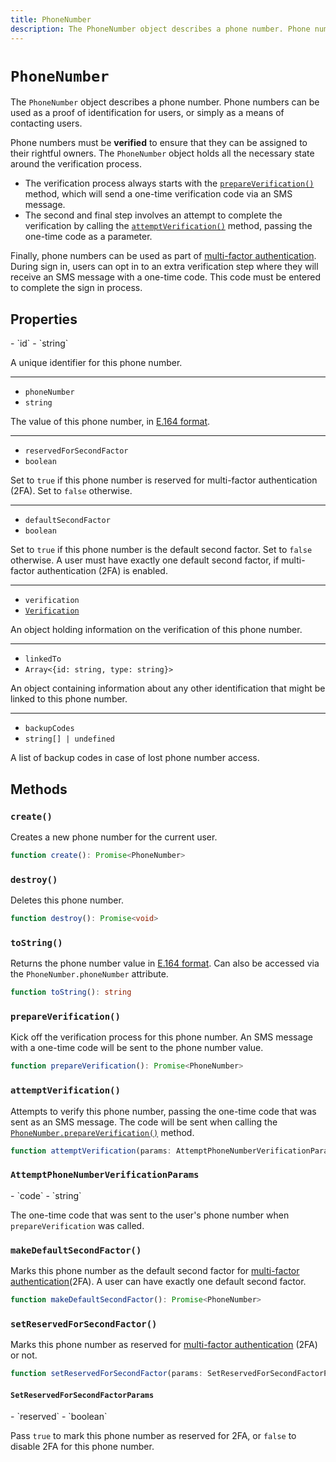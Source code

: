 ```yaml
---
title: PhoneNumber
description: The PhoneNumber object describes a phone number. Phone numbers can be used as a proof of identification for users, or simply as a means of contacting users.
---
```


# `PhoneNumber`

The `PhoneNumber` object describes a phone number. Phone numbers can be used as a proof of identification for users, or simply as a means of contacting users.

Phone numbers must be **verified** to ensure that they can be assigned to their rightful owners. The `PhoneNumber` object holds all the necessary state around the verification process.

- The verification process always starts with the [`prepareVerification()`](#prepare-verification) method, which will send a one-time verification code via an SMS message.
- The second and final step involves an attempt to complete the verification by calling the [`attemptVerification()`](#attempt-verification) method, passing the one-time code as a parameter.

Finally, phone numbers can be used as part of [multi-factor authentication](/docs/authentication/configuration/sign-up-sign-in-options#multi-factor-authentication). During sign in, users can opt in to an extra verification step where they will receive an SMS message with a one-time code. This code must be entered to complete the sign in process.

## Properties

<Properties>
  - `id`
  - `string`

  A unique identifier for this phone number.

  ---

  - `phoneNumber`
  - `string`

  The value of this phone number, in [E.164 format](https://en.wikipedia.org/wiki/E.164).

  ---

  - `reservedForSecondFactor`
  - `boolean`

  Set to `true` if this phone number is reserved for multi-factor authentication (2FA). Set to `false` otherwise.

  ---

  - `defaultSecondFactor`
  - `boolean`

  Set to `true` if this phone number is the default second factor. Set to `false` otherwise. A user must have exactly one default second factor, if multi-factor authentication (2FA) is enabled.

  ---

  - `verification`
  - [`Verification`](/docs/references/javascript/types/verification)

  An object holding information on the verification of this phone number.

  ---

  - `linkedTo`
  - `Array<{id: string, type: string}>`

  An object containing information about any other identification that might be linked to this phone number.

  ---

  - `backupCodes`
  - `string[] | undefined`

  A list of backup codes in case of lost phone number access.
</Properties>

## Methods

### `create()`

Creates a new phone number for the current user.

```typescript
function create(): Promise<PhoneNumber>
```

### `destroy()`

Deletes this phone number.

```typescript
function destroy(): Promise<void>
```

### `toString()`

Returns the phone number value in [E.164 format](https://en.wikipedia.org/wiki/E.164). Can also be accessed via the `PhoneNumber.phoneNumber` attribute.

```typescript
function toString(): string
```

### `prepareVerification()`

Kick off the verification process for this phone number. An SMS message with a one-time code will be sent to the phone number value.

```typescript
function prepareVerification(): Promise<PhoneNumber>
```

### `attemptVerification()`

Attempts to verify this phone number, passing the one-time code that was sent as an SMS message. The code will be sent when calling the [`PhoneNumber.prepareVerification()`](#prepare-verification) method.

```typescript
function attemptVerification(params: AttemptPhoneNumberVerificationParams): Promise<PhoneNumber>
```

### `AttemptPhoneNumberVerificationParams`

<Properties>
  - `code`
  - `string`

  The one-time code that was sent to the user's phone number when `prepareVerification` was called.
</Properties>

### `makeDefaultSecondFactor()`

Marks this phone number as the default second factor for [multi-factor authentication](/docs/custom-flows/email-password-mfa)(2FA). A user can have exactly one default second factor.

```typescript
function makeDefaultSecondFactor(): Promise<PhoneNumber>
```

### `setReservedForSecondFactor()`

Marks this phone number as reserved for [multi-factor authentication](/docs/custom-flows/email-password-mfa) (2FA) or not.

```typescript
function setReservedForSecondFactor(params: SetReservedForSecondFactorParams): Promise<PhoneNumber>
```

#### `SetReservedForSecondFactorParams`

<Properties>
  - `reserved`
  - `boolean`

  Pass `true` to mark this phone number as reserved for 2FA, or `false` to disable 2FA for this phone number.
</Properties>
